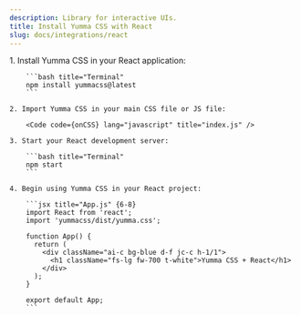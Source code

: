 ```yaml
---
description: Library for interactive UIs.
title: Install Yumma CSS with React
slug: docs/integrations/react
---
```




<Steps>
    1. Install Yumma CSS in your React application:

        ```bash title="Terminal"
        npm install yummacss@latest
        ```

    2. Import Yumma CSS in your main CSS file or JS file:

        <Code code={onCSS} lang="javascript" title="index.js" />

    3. Start your React development server:

        ```bash title="Terminal"
        npm start
        ```

    4. Begin using Yumma CSS in your React project:

        ```jsx title="App.js" {6-8}
        import React from 'react';
        import 'yummacss/dist/yumma.css';

        function App() {
          return (
            <div className="ai-c bg-blue d-f jc-c h-1/1">
              <h1 className="fs-lg fw-700 t-white">Yumma CSS + React</h1>
            </div>
          );
        }

        export default App;
        ```
</Steps>